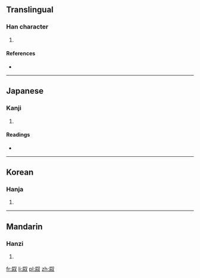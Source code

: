 ==Translingual==

===Han character===
{{Han char|rn=29|rad=又|as=08|sn=10|four=|canj=尸火水 (SFE), X尸火水 (XSFE)}}

# {{defn|Han|sort=又08}}

====References====
* {{Han ref|kx=0166.180|dkj=03173|dj=0378.110|hdz=10399.030|uh=53DE|ud=21470}}

----

==Japanese==

===Kanji===
{{ja-kanji|grade=|rs=又08}}

# {{defn|lang=ja|sort=又08}}

====Readings====
* {{ja-readings|on=[[い]] (i)|kun=}}

----

==Korean==

===Hanja===
{{ko-hanja|hangeul=위|rv=wi|mr=wi}}

# {{defn|lang=ko|sort=又08}}

----

==Mandarin==

===Hanzi===
{{cmn-hanzi|pin=[[wèi]] ([[wei4]])|wg=wei<sup>4</sup>}}

# {{defn|lang=cmn|sort=又08}}

[[fr:叞]]
[[li:叞]]
[[pl:叞]]
[[zh:叞]]